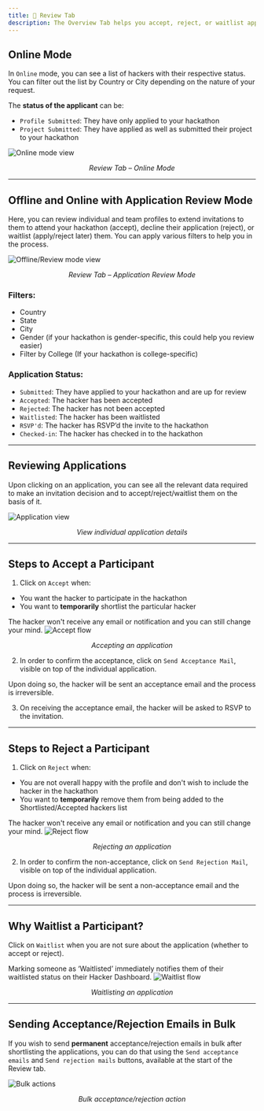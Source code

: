 ```yaml
---
title: 📜 Review Tab
description: The Overview Tab helps you accept, reject, or waitlist applications as per your hackathon guideline.
---
```


## Online Mode

In `Online` mode, you can see a list of hackers with their respective status. You can filter out the list by Country or City depending on the nature of your request.

The **status of the applicant** can be:

- `Profile Submitted`: They have only applied to your hackathon  
- `Project Submitted`: They have applied as well as submitted their project to your hackathon

<img src="/assets/image-157.png" alt="Online mode view" />
<p align="center"><i>Review Tab – Online Mode</i></p>

---

## Offline and Online with Application Review Mode

Here, you can review individual and team profiles to extend invitations to them to attend your hackathon (accept), decline their application (reject), or waitlist (apply/reject later) them. You can apply various filters to help you in the process.

<img src="/assets/image-158.png" alt="Offline/Review mode view" />
<p align="center"><i>Review Tab – Application Review Mode</i></p>

### Filters:

- Country  
- State  
- City  
- Gender (if your hackathon is gender-specific, this could help you review easier)  
- Filter by College (If your hackathon is college-specific)

### Application Status:

- `Submitted`: They have applied to your hackathon and are up for review  
- `Accepted`: The hacker has been accepted  
- `Rejected`: The hacker has not been accepted  
- `Waitlisted`: The hacker has been waitlisted  
- `RSVP'd`: The hacker has RSVP’d the invite to the hackathon  
- `Checked-in`: The hacker has checked in to the hackathon

---

## Reviewing Applications

Upon clicking on an application, you can see all the relevant data required to make an invitation decision and to accept/reject/waitlist them on the basis of it.

<img src="/assets/image-152.png" alt="Application view" />
<p align="center"><i>View individual application details</i></p>

---

## Steps to Accept a Participant

1. Click on `Accept` when:

- You want the hacker to participate in the hackathon  
- You want to **temporarily** shortlist the particular hacker

<Callout title="Note" type="info">
  The hacker won't receive any email or notification and you can still change your mind.
</Callout>

<img src="/assets/image-153.png" alt="Accept flow" />
<p align="center"><i>Accepting an application</i></p>

2. In order to confirm the acceptance, click on `Send Acceptance Mail`, visible on top of the individual application.

<Callout title="Irreversible Action" type="warning">
  Upon doing so, the hacker will be sent an acceptance email and the process is irreversible.
</Callout>

3. On receiving the acceptance email, the hacker will be asked to RSVP to the invitation.

---

## Steps to Reject a Participant

1. Click on `Reject` when:

- You are not overall happy with the profile and don't wish to include the hacker in the hackathon  
- You want to **temporarily** remove them from being added to the Shortlisted/Accepted hackers list

<Callout title="Note" type="info">
  The hacker won't receive any email or notification and you can still change your mind.
</Callout>

<img src="/assets/image-154.png" alt="Reject flow" />
<p align="center"><i>Rejecting an application</i></p>

2. In order to confirm the non-acceptance, click on `Send Rejection Mail`, visible on top of the individual application.

<Callout title="Irreversible Action" type="warning">
  Upon doing so, the hacker will be sent a non-acceptance email and the process is irreversible.
</Callout>

---

## Why Waitlist a Participant?

Click on `Waitlist` when you are not sure about the application (whether to accept or reject).

<Callout title="Note" type="warning">
  Marking someone as ‘Waitlisted’ immediately notifies them of their waitlisted status on their Hacker Dashboard.
</Callout>

<img src="/assets/image-155.png" alt="Waitlist flow" />
<p align="center"><i>Waitlisting an application</i></p>

---

## Sending Acceptance/Rejection Emails in Bulk

If you wish to send **permanent** acceptance/rejection emails in bulk after shortlisting the applications, you can do that using the `Send acceptance emails` and `Send rejection mails` buttons, available at the start of the Review tab.

<img src="/assets/image-156.png" alt="Bulk actions" />
<p align="center"><i>Bulk acceptance/rejection action</i></p>
